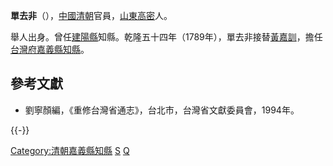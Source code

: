 '''單去非'''（{{bd|？||？||}}），[[中國|中國]][[清朝|清朝]]官員，[[山東|山東]][[高密|高密]]人。

舉人出身。曾任[[建陽縣|建陽縣]]知縣。乾隆五十四年（1789年），單去非接替[[黃嘉訓|黃嘉訓]]，擔任[[台灣府|台灣府]][[嘉義縣|嘉義縣]][[知縣|知縣]]。

==參考文獻==
*劉寧顏編，《重修台灣省通志》，台北市，台灣省文獻委員會，1994年。

{{-}}
{{start box}}
{{s-off}}
{{succession box|[[黃嘉訓|黃嘉訓]]|[[單瑞龍|單瑞龍]]|[[臺灣府|臺灣府]][[嘉義縣|嘉義縣]][[知縣|知縣]]|<small>乾隆五十四年（1789年）上任</small>}}
{{end box}}

[[Category:清朝嘉義縣知縣|Category:清朝嘉義縣知縣]]
[[Category:高密人|S]]
[[Category:單姓|Q]]